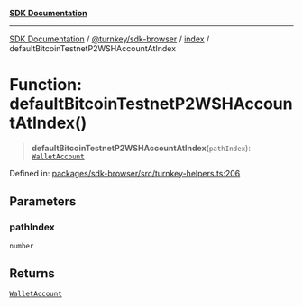 [**SDK Documentation**](../../../../README.mdx)

***

[SDK Documentation](../../../../packages.mdx) / [@turnkey/sdk-browser](../../README.mdx) / [index](../README.mdx) / defaultBitcoinTestnetP2WSHAccountAtIndex

# Function: defaultBitcoinTestnetP2WSHAccountAtIndex()

> **defaultBitcoinTestnetP2WSHAccountAtIndex**(`pathIndex`): [`WalletAccount`](../interfaces/WalletAccount.mdx)

Defined in: [packages/sdk-browser/src/turnkey-helpers.ts:206](https://github.com/tkhq/sdk/blob/078f5423e923fbd1d7fd39440402d7f01d09c3d0/packages/sdk-browser/src/turnkey-helpers.ts#L206)

## Parameters

### pathIndex

`number`

## Returns

[`WalletAccount`](../interfaces/WalletAccount.mdx)

